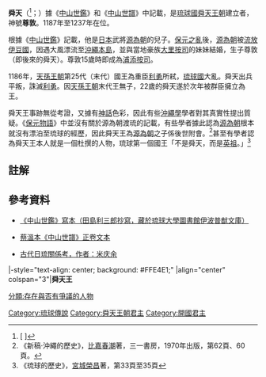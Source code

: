{{Otheruses|江蘇舜天足球俱樂部|subject=琉球国的建立者|other=同名的足球俱乐部}}
{{琉球君主
| 名稱=舜天
| 舜天代數=1
| 前任=
| 繼任=[[舜馬順熙|舜馬順熙]]
| 畫像=
| 說明=
| 在位=1187年—1237年
| 宗主國=
| 年號=
| 冊封年=
| 冊封使=
| 正冊封使=
| 副冊封使=
| 姓名=舜天
| 封號=
| 童名=
| 名乘=
| 別名=
| 神號=尊敦
| 出生=1166年
| 立世子=
| 逝世={{death year and age|1237|1166}}
| 諡號=
| 陵墓=
| 父親=[[源為朝|源為朝]]？
| 嫡母=
| 母親=大-{里}-按司的妹妹？
| 烏帽子親=
| 妃=
| 夫人=
| 妻=
| 位號不明=
| 嫡兄弟=
| 嫡姊妹=
| 庶兄弟=
| 庶姊妹=
| 同胞兄弟=
| 同胞姊妹=
| 異母兄弟=
| 異母姊妹=
| 王子=舜馬順熙
| 直王子=
| 脇王子=
| 王女=
| 嫡王女=
| 庶王女=
| 注釋=
|}}
'''舜天'''（{{ryu|r=舜天|kn=シュンティン|rm=shuntin|f=h}}<ref>[{{Cite web |url=http://www.haisai.co.jp/kangoinbunken.htm |script-title=ja:琉球語文献に見る漢語とその発音 |accessdate=2012-05-26 |archive-date=2012-12-03 |archive-url=https://web.archive.org/web/20121203052603/http://www.haisai.co.jp/kangoinbunken.htm |dead-url=no }} {{lang|ja|琉球語文献に見る漢語とその発音}}]</ref>；{{bd|1166年||1237年|catIdx=S舜}}）據《[[中山世鑑|中山世鑑]]》和《[[中山世譜|中山世譜]]》中記載，是[[琉球國|琉球國]][[舜天王朝|舜天王朝]]建立者，神號'''尊敦'''。1187年至1237年在位。

根據《[[中山世鑑|中山世鑑]]》記載，他是[[日本|日本]]武將[[源為朝|源為朝]]的兒子。[[保元之亂|保元之亂]]後，[[源為朝|源為朝]]被[[流放|流放]][[伊豆國|伊豆國]]，因遇大風漂流至[[沖繩本島|沖繩本島]]，並與當地豪族[[南城市|大里]][[按司|按司]]的妹妹結婚，生子尊敦（即後來的舜天）。尊敦15歲時即成為[[浦添|浦添]][[按司|按司]]。

1186年，[[天孫王朝|天孫王朝]]第25代（末代）國王為重臣[[利勇|利勇]]所弒，[[琉球國|琉球國]]大亂。舜天出兵平叛，誅滅[[利勇|利勇]]。因[[天孫王朝|天孫王朝]]末代王無子，22歲的舜天遂於次年被群臣擁立為王。

舜天王事跡無從考證，又據有[[神話|神話]]色彩，因此有些[[沖繩學|沖繩學]]學者對其真實性提出質疑。《[[保元物語|保元物語]]》中並沒有關於源為朝渡琉的記載，有些學者據此認為[[源為朝|源為朝]]根本就沒有漂泊至琉球的經歷，因此舜天王為[[源為朝|源為朝]]之子係後世附會。<ref>《新稿·沖繩的歷史》，[[比嘉春潮|比嘉春潮]]著，三一書房，1970年出版，第62頁、60頁。</ref>甚至有學者認為舜天王本人就是一個杜撰的人物，琉球第一個國王「不是舜天，而是[[英祖_(琉球國王)|英祖]]。」<ref>《琉球的歷史》，[[宮城榮昌|宮城榮昌]]著，第33頁至35頁</ref>

== 註解 ==
{{reflist|1}}
== 參考資料 ==
*{{zh-hant}}{{ja}}[https://web.archive.org/web/20110722080146/http://manwe.lib.u-ryukyu.ac.jp/cgi-bin/disp-img.cgi?file=iha0230 《中山世鑑》寫本（田島利三郎抄寫，藏於琉球大學圖書館伊波普猷文庫）]
*{{zh-hant}}[https://web.archive.org/web/20120217052440/http://www.tulips.tsukuba.ac.jp/limedio/dlam/B1241188/1/vol05/3501.txt 蔡溫本《中山世譜》正卷文本]
*{{zh-hans}}[https://web.archive.org/web/20160304190226/http://www.lunwentianxia.com/product.free.7335317.2/ 古代日琉關係考，作者：米庆余]

{{start box}}
|-style="text-align: center; background: #FFE4E1;"
|align="center" colspan="3"|'''舜天王'''
{{s-before|-}}
{{s-title|第一代[[琉球君主列表#舜天王朝|舜天王朝國王]]|1187年—1237年}}
{{s-after|[[舜馬順熙|舜馬順熙]]}}
{{end box}}

{{琉球歷代君主}}


[[Category:琉球傳說|Category:琉球傳說]]
[[Category:舜天王朝君主|Category:舜天王朝君主]]
[[Category:開國君主|Category:開國君主]]
[[分類:存在與否有爭議的人物|分類:存在與否有爭議的人物]]